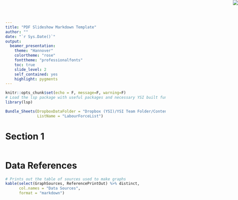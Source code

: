 ```yaml
---
title: "PDF Slideshow Markdown Template"
author: ""
date: "`r Sys.Date()`"
output: 
  beamer_presentation:
    theme: "Hannover"
    colortheme: "rose"
    fonttheme: "professionalfonts"
    toc: true
    slide_level: 2
    self_contained: yes
    highlight: pygments
---
```


```r
knitr::opts_chunk$set(echo = F, message=F, warning=F)
# Load the lsp package with useful packages and necessary YSI built functions
library(lsp)
```
<img src="YSI.png" style="position:absolute;top:0px;right:0px;" />

<!-- guides to using Beamer http://rmarkdown.rstudio.com/beamer_presentation_format.html#overview -->
<!--  Themes/colors/fonts are here http://deic.uab.es/~iblanes/beamer_gallery/ -->

```r
Bundle_Sheets(DropboxDataFolder = "Dropbox (YSI)/YSI Team Folder/Content/ABS Datasets/6202.0 Labour Force",
              ListName = "LabourForceList")
```

# Section 1

```r

```


# Data References
```r
# Prints out the table of sources used to make graphs
kable(select(GraphSources, ReferencePrintOut) %>% distinct,
      col.names = "Data Sources",
      format = "markdown")
```
